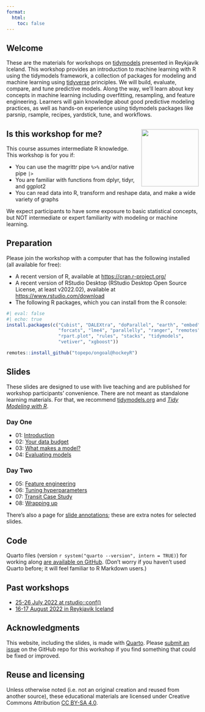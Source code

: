 ```yaml
---
format:
  html:
    toc: false
---
```


## Welcome

These are the materials for workshops on [tidymodels](https://www.tidymodels.org/) presented in Reykjavík Iceland. This workshop provides an introduction to machine learning with R using the tidymodels framework, a collection of packages for modeling and machine learning using [tidyverse](https://www.tidyverse.org/) principles. We will build, evaluate, compare, and tune predictive models. Along the way, we'll learn about key concepts in machine learning including overfitting, resampling, and feature engineering. Learners will gain knowledge about good predictive modeling practices, as well as hands-on experience using tidymodels packages like parsnip, rsample, recipes, yardstick, tune, and workflows.

## Is this workshop for me? <img src="images/parsnip-flagger.jpg" align="right" height="150"/>

This course assumes intermediate R knowledge. This workshop is for you if:

-   You can use the magrittr pipe `%>%` and/or native pipe `|>`
-   You are familiar with functions from dplyr, tidyr, and ggplot2
-   You can read data into R, transform and reshape data, and make a wide variety of graphs

We expect participants to have some exposure to basic statistical concepts, but NOT intermediate or expert familiarity with modeling or machine learning.

## Preparation

Please join the workshop with a computer that has the following installed (all available for free):

-   A recent version of R, available at <https://cran.r-project.org/>
-   A recent version of RStudio Desktop (RStudio Desktop Open Source License, at least v2022.02), available at <https://www.rstudio.com/download>
-   The following R packages, which you can install from the R console:

```r
#| eval: false
#| echo: true
install.packages(c("Cubist", "DALEXtra", "doParallel", "earth", "embed", 
                   "forcats", "lme4", "parallelly", "ranger", "remotes", "rpart", 
                   "rpart.plot", "rules", "stacks", "tidymodels",
                   "vetiver", "xgboost"))

remotes::install_github("topepo/ongoal@hockeyR")
```

## Slides

These slides are designed to use with live teaching and are published for workshop participants' convenience. There are not meant as standalone learning materials. For that, we recommend [tidymodels.org](https://www.tidymodels.org/start/) and [*Tidy Modeling with R*](https://www.tmwr.org/).

### Day One

-   01: [Introduction](01-introduction.html)
-   02: [Your data budget](02-data-budget.html)
-   03: [What makes a model?](03-what-makes-a-model.html)
-   04: [Evaluating models](04-evaluating-models.html)

### Day Two

-   05: [Feature engineering](05-feature-engineering.html)
-   06: [Tuning hyperparameters](06-tuning-hyperparameters.html)
-   07: [Transit Case Study](07-transit-case-study.html)
-   08: [Wrapping up](08-wrapping-up.html)

There's also a page for [slide annotations](annotations.html); these are extra notes for selected slides.

## Code

Quarto files (version `r system("quarto --version", intern = TRUE)`) for working along [are available on GitHub](https://github.com/tidymodels/workshops/tree/main/classwork). (Don't worry if you haven't used Quarto before; it will feel familiar to R Markdown users.)

## Past workshops

-   [25-26 July 2022 at rstudio::conf()](archive/2022-07-RStudio-conf/index.html)
-   [16-17 August 2022 in Reykjavik Iceland](archive/2022-08-Reykjav́ik-City/index.htm/)

## Acknowledgments {.appendix}

This website, including the slides, is made with [Quarto](https://quarto.org/). Please [submit an issue](https://github.com/tidymodels/workshops/issues) on the GitHub repo for this workshop if you find something that could be fixed or improved.

## Reuse and licensing {.appendix}

Unless otherwise noted (i.e. not an original creation and reused from another source), these educational materials are licensed under Creative Commons Attribution [CC BY-SA 4.0](https://creativecommons.org/licenses/by-sa/4.0/).
